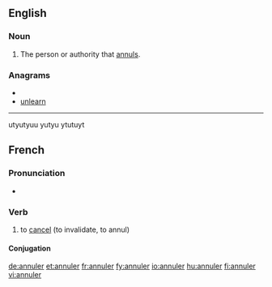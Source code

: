 ==English==

===Noun===
{{en-noun}}

# The person or authority that [[annul]]s.

===Anagrams===
* {{alphagram|aelnnru}}
* [[unlearn#English|unlearn]]


----
utyutyuu yutyu  ytutuyt

==French==

===Pronunciation===
* {{audio|Fr-annuler.ogg|Audio}}

===Verb===
{{infl|fr|verb}}

# to [[cancel]] (to invalidate, to annul)

====Conjugation====
{{fr-conj-er|annul|avoir}}

[[de:annuler]]
[[et:annuler]]
[[fr:annuler]]
[[fy:annuler]]
[[io:annuler]]
[[hu:annuler]]
[[fi:annuler]]
[[vi:annuler]]